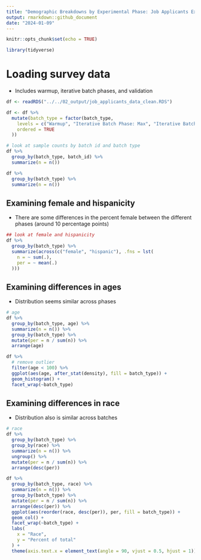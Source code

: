 ```yaml
---
title: "Demographic Breakdowns by Experimental Phase: Job Applicants Experiment"
output: rmarkdown::github_document
date: "2024-01-09"
---
```


```r
knitr::opts_chunk$set(echo = TRUE)

library(tidyverse)
```

# Loading survey data

* Includes warmup, iterative batch phases, and validation

```r
df <- readRDS("../../02_output/job_applicants_data_clean.RDS")

df <- df %>%
  mutate(batch_type = factor(batch_type,
    levels = c("Warmup", "Iterative Batch Phase: Max", "Iterative Batch Phase: Min", "Validation"),
    ordered = TRUE
  ))

# look at sample counts by batch id and batch type
df %>%
  group_by(batch_type, batch_id) %>%
  summarize(n = n())

df %>%
  group_by(batch_type) %>%
  summarize(n = n())
```

## Examining female and hispanicity

* There are some differences in the percent female between the different phases (around 10 percentage points)

```r
## look at female and hispanicity
df %>%
  group_by(batch_type) %>%
  summarize(across(c("female", "hispanic"), .fns = lst(
    n = ~ sum(.),
    per = ~ mean(.)
  )))
```

## Examining differences in ages

* Distribution seems similar across phases

```r
# age
df %>%
  group_by(batch_type, age) %>%
  summarize(n = n()) %>%
  group_by(batch_type) %>%
  mutate(per = n / sum(n)) %>%
  arrange(age)

df %>%
  # remove outlier
  filter(age < 100) %>%
  ggplot(aes(age, after_stat(density), fill = batch_type)) +
  geom_histogram() +
  facet_wrap(~batch_type)
```

## Examining differences in race

* Distribution also is similar across batches

```r
# race
df %>%
  group_by(batch_type) %>%
  group_by(race) %>%
  summarize(n = n()) %>%
  ungroup() %>%
  mutate(per = n / sum(n)) %>%
  arrange(desc(per))
```

```r
df %>%
  group_by(batch_type, race) %>%
  summarize(n = n()) %>%
  group_by(batch_type) %>%
  mutate(per = n / sum(n)) %>%
  arrange(desc(per)) %>%
  ggplot(aes(reorder(race, desc(per)), per, fill = batch_type)) +
  geom_col() +
  facet_wrap(~batch_type) +
  labs(
    x = "Race",
    y = "Percent of total"
  ) +
  theme(axis.text.x = element_text(angle = 90, vjust = 0.5, hjust = 1))
```



